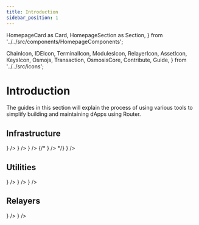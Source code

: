 ```yaml
---
title: Introduction
sidebar_position: 1
---
```

  HomepageCard as Card,
  HomepageSection as Section,
} from '../../src/components/HomepageComponents';

  ChainIcon,
  IDEIcon,
  TerminalIcon,
  ModulesIcon,
  RelayerIcon,
  AssetIcon,
  KeysIcon,
  Osmojs,
  Transaction,
  OsmosisCore,
  Contribute,
  Guide,
} from '../../src/icons';

# Introduction

The guides in this section will explain the process of using various tools to simplify building and maintaining dApps using Router.

 ## Infrastructure
   <Section>
  <Card
    title="Router Scan"
    description="A block explorer for projects to monitor their cross-chain transactions"
    to="/tooling/infra/router-scan"
    icon={<IDEIcon />}
  />
 <Card
    title="Router Station"
    description="A tool to manage contract lifecycle-related processes on the Router chain"
    to="/tooling/infra/router-station"
    icon={<TerminalIcon />}
  />
    <Card
    title="Router Robot"
    description="A cross-chain integration testing framework"
    to="/tooling/infra/category/router-robot"
    icon={<Osmojs />}
  />
    {/* <Card
    title="Relayer"
    description="An entity that relays executable proposals from the Router chain to a target chain"
    to="/tooling/infra/relayer"
    icon={<RelayerIcon />}
  /> */}
      <Card
    title="Router Sandbox"
    description="An easy-to-use prototyping environment for interoperable dApps built using Router"
    to="/tooling/infra/router-sandbox"
    icon={<IDEIcon />}
  />
  </Section>

   ## Utilities
   <Section>
  <Card
    title="Golang SDK"
    description="A Go SDK to interact with the Router chain"
    to="/tooling/installing-prerequisites"
    icon={<IDEIcon />}
  />
 <Card
    title="Typescript SDK"
    description="A TS SDK to interact with the Router chain"
    to="/tooling/router-core/routerd"
    icon={<TerminalIcon />}
  />
    <Card
    title="Router Wasm Bindings"
    description="A Rust crate consisting of wasm bindings to create contracts on the Router chain"
    to="/tooling/router-core/category/router-robot"
    icon={<Osmojs />}
  />
  </Section>

   ## Relayers
   <Section>
  <Card
    title="Overview"
    description="Basics about relayers on the Router chain"
    to="/tooling/relayers"
    icon={<RelayerIcon />}
  />
 <Card
    title="Relayer Guide"
    description="Steps involved in running a relayer"
    to="/tooling/relayers/relayer-guide"
    icon={<RelayerIcon />}
  />
  </Section>